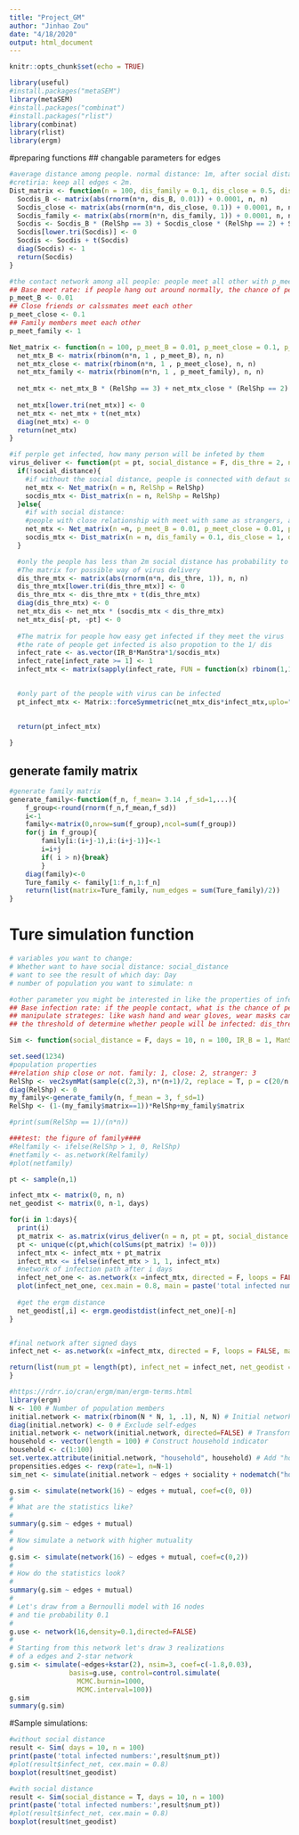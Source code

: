 ---
title: "Project_GM"
author: "Jinhao Zou"
date: "4/18/2020"
output: html_document
---

```{r setup, include=FALSE}
knitr::opts_chunk$set(echo = TRUE)
```

```{r}
library(useful)
#install.packages("metaSEM")
library(metaSEM)
#install.packages("combinat")
#install.packages("rlist")
library(combinat)
library(rlist)
library(ergm)
```


#preparing functions
## changable parameters for edges
```{r}
#average distance among people. normal distance: 1m, after social distance: 5m, rnorm(500*499/2, distance, var)
#cretiria: keep all edges < 2m.
Dist_matrix <- function(n = 100, dis_family = 0.1, dis_close = 0.5, dis_B = 1, RelShp = RelShp,...){
  Socdis_B <- matrix(abs(rnorm(n*n, dis_B, 0.01)) + 0.0001, n, n)
  Socdis_close <- matrix(abs(rnorm(n*n, dis_close, 0.1)) + 0.0001, n, n)
  Socdis_family <- matrix(abs(rnorm(n*n, dis_family, 1)) + 0.0001, n, n)
  Socdis <- Socdis_B * (RelShp == 3) + Socdis_close * (RelShp == 2) + Socdis_family * (RelShp == 1)
  Socdis[lower.tri(Socdis)] <- 0
  Socdis <- Socdis + t(Socdis)
  diag(Socdis) <- 1
  return(Socdis)
}
```


```{r}
#the contact network among all people: people meet all other with p_meet
## Base meet rate: if people hang out around normally, the chance of people meet strangers. 
p_meet_B <- 0.01
## Close friends or calssmates meet each other 
p_meet_close <- 0.1
## Family members meet each other
p_meet_family <- 1

Net_matrix <- function(n = 100, p_meet_B = 0.01, p_meet_close = 0.1, p_meet_family = 1, RelShp = RelShp,...){
  net_mtx_B <- matrix(rbinom(n*n, 1 , p_meet_B), n, n)
  net_mtx_close <- matrix(rbinom(n*n, 1 , p_meet_close), n, n)
  net_mtx_family <- matrix(rbinom(n*n, 1 , p_meet_family), n, n)
  
  net_mtx <- net_mtx_B * (RelShp == 3) + net_mtx_close * (RelShp == 2) + net_mtx_family * (RelShp == 1)
  
  net_mtx[lower.tri(net_mtx)] <- 0
  net_mtx <- net_mtx + t(net_mtx)
  diag(net_mtx) <- 0
  return(net_mtx)
}
```


```{r}
#if perple get infected, how many person will be infeted by them
virus_deliver <- function(pt = pt, social_distance = F, dis_thre = 2, n = 100, RelShp = RelShp, IR_B = 5, ManStra = 1,...){
  if(!social_distance){
    #if without the social distance, people is connected with defaut social distance and defaut social network
    net_mtx <- Net_matrix(n = n, RelShp = RelShp)
    socdis_mtx <- Dist_matrix(n = n, RelShp = RelShp)
  }else{
    #if with social distance:
    #people with close relationship with meet with same as strangers, and distance of close and stranger group increase
    net_mtx <- Net_matrix(n =n, p_meet_B = 0.01, p_meet_close = 0.01, p_meet_family = 1,RelShp = RelShp)
    socdis_mtx <- Dist_matrix(n = n, dis_family = 0.1, dis_close = 1, dis_B = 3,RelShp = RelShp)
  }

  #only the people has less than 2m social distance has probability to get the virus
  #The matrix for possible way of virus delivery
  dis_thre_mtx <- matrix(abs(rnorm(n*n, dis_thre, 1)), n, n)
  dis_thre_mtx[lower.tri(dis_thre_mtx)] <- 0
  dis_thre_mtx <- dis_thre_mtx + t(dis_thre_mtx)
  diag(dis_thre_mtx) <- 0
  net_mtx_dis <- net_mtx * (socdis_mtx < dis_thre_mtx)
  net_mtx_dis[-pt, -pt] <- 0
  
  #The matrix for people how easy get infected if they meet the virus
  #the rate of people get infected is also propotion to the 1/ dis
  infect_rate <- as.vector(IR_B*ManStra*1/socdis_mtx)
  infect_rate[infect_rate >= 1] <- 1
  infect_mtx <- matrix(sapply(infect_rate, FUN = function(x) rbinom(1,1,x)), n, n)

  
  #only part of the people with virus can be infected
  pt_infect_mtx <- Matrix::forceSymmetric(net_mtx_dis*infect_mtx,uplo="L")
  

  return(pt_infect_mtx)
  
}
```

## generate family matrix
```{r}
#generate family matrix
generate_family<-function(f_n, f_mean= 3.14 ,f_sd=1,...){
    f_group<-round(rnorm(f_n,f_mean,f_sd))
    i<-1
    family<-matrix(0,nrow=sum(f_group),ncol=sum(f_group))
    for(j in f_group){
        family[i:(i+j-1),i:(i+j-1)]<-1
        i=i+j
        if( i > n){break}
        }
    diag(family)<-0
    Ture_family <- family[1:f_n,1:f_n]
    return(list(matrix=Ture_family, num_edges = sum(Ture_family)/2))
}
```


# Ture simulation function
```{r}
# variables you want to change:
# Whether want to have social distance: social_distance
# want to see the result of which day: Day
# number of population you want to simulate: n

#other parameter you might be interested in like the properties of infection
## Base infection rate: if the people contact, what is the chance of people get infected: IR_B (this value should be lower then 1)
## manipulate strateges: like wash hand and wear gloves, wear masks can lower the final infection rate: ManStra (more manipulate strateges involves, this value should be lower, also this value should be lower than 1)
## the threshold of determine whether people will be infected: dis_thre (this values is lower, then less people will be think they are contacted)

Sim <- function(social_distance = F, days = 10, n = 100, IR_B = 1, ManStra = 1, dis_thre = 2,... ){

set.seed(1234)
#population properties  
##relation ship close or not. family: 1, close: 2, stranger: 3
RelShp <- vec2symMat(sample(c(2,3), n*(n+1)/2, replace = T, p = c(20/n, (n-20)/n)))
diag(RelShp) <- 0   
my_family<-generate_family(n, f_mean = 3, f_sd=1)
RelShp <- (1-(my_family$matrix==1))*RelShp+my_family$matrix

#print(sum(RelShp == 1)/(n*n))

###test: the figure of family####
#Relfamily <- ifelse(RelShp > 1, 0, RelShp)
#netfamily <- as.network(Relfamily)
#plot(netfamily)

pt <- sample(n,1)

infect_mtx <- matrix(0, n, n)
net_geodist <- matrix(0, n-1, days)

for(i in 1:days){
  print(i)
  pt_matrix <- as.matrix(virus_deliver(n = n, pt = pt, social_distance = social_distance, dis_thre = dis_thre, RelShp = RelShp, IR_B = IR_B, ManStra = ManStra))
  pt <- unique(c(pt,which(colSums(pt_matrix) != 0)))
  infect_mtx <- infect_mtx + pt_matrix
  infect_mtx <= ifelse(infect_mtx > 1, 1, infect_mtx)
  #network of infection path after i days
  infect_net_one <- as.network(x =infect_mtx, directed = F, loops = FALSE, matrix.type = "adjacency")
  plot(infect_net_one, cex.main = 0.8, main = paste('total infected numbers', "of Day", i ,"is", length(pt) ))
  
  #get the ergm distance
  net_geodist[,i] <- ergm.geodistdist(infect_net_one)[-n]
}


#final network after signed days 
infect_net <- as.network(x =infect_mtx, directed = F, loops = FALSE, matrix.type = "adjacency")

return(list(num_pt = length(pt), infect_net = infect_net, net_geodist = as.data.frame(net_geodist) ))
}

```



```{r}
#https://rdrr.io/cran/ergm/man/ergm-terms.html
library(ergm)
N <- 100 # Number of population members
initial.network <- matrix(rbinom(N * N, 1, .1), N, N) # Initial network
diag(initial.network) <- 0 # Exclude self-edges
initial.network <- network(initial.network, directed=FALSE) # Transform into network object
household <- vector(length = 100) # Construct household indicator
household <- c(1:100)
set.vertex.attribute(initial.network, "household", household) # Add "household" to the network object
propensities.edges <- rexp(rate=1, n=N-1)
sim_net <- simulate(initial.network ~ edges + sociality + nodematch("household"), coef =  c(-2, propensities.edges, 1))
```

```{r}
g.sim <- simulate(network(16) ~ edges + mutual, coef=c(0, 0))
#
# What are the statistics like?
#
summary(g.sim ~ edges + mutual)
#
# Now simulate a network with higher mutuality
#
g.sim <- simulate(network(16) ~ edges + mutual, coef=c(0,2))
#
# How do the statistics look?
#
summary(g.sim ~ edges + mutual)
#
# Let's draw from a Bernoulli model with 16 nodes
# and tie probability 0.1
#
g.use <- network(16,density=0.1,directed=FALSE)
#
# Starting from this network let's draw 3 realizations
# of a edges and 2-star network
g.sim <- simulate(~edges+kstar(2), nsim=3, coef=c(-1.8,0.03),
               basis=g.use, control=control.simulate(
                 MCMC.burnin=1000,
                 MCMC.interval=100))
g.sim
summary(g.sim)
```


#Sample simulations:
```{r}
#without social distance
result <- Sim( days = 10, n = 100)
print(paste('total infected numbers:',result$num_pt))
#plot(result$infect_net, cex.main = 0.8)
boxplot(result$net_geodist)
```

```{r}
#with social distance
result <- Sim(social_distance = T, days = 10, n = 100)
print(paste('total infected numbers:',result$num_pt))
#plot(result$infect_net, cex.main = 0.8)
boxplot(result$net_geodist)
```


